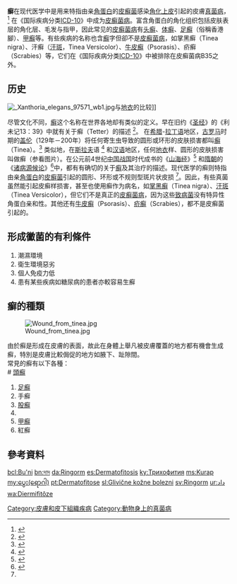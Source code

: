 {{medical}}
{{Infobox_Disease
|Name           = 癬
|Image          = Ringworm on the arm, or tinea corporis due to Trichophyton mentagrophytes PHIL 2938 lores.jpg
|Caption        = 在手臂上的癬
|DiseasesDB     = 17492
|ICD10          = {{ICD10|B|35|4|b|35}}
|ICD9           = {{ICD9|110.9}}
|ICDO           =
|OMIM           =
|MedlinePlus    =
|eMedicineSubj  = emerg
|eMedicineTopic = 592
|MeshID         = D014005
}}

'''癬'''在现代医学中是用来特指由亲[[角蛋白|角蛋白]]的[[皮癬菌|皮癬菌]]感染[[复层扁平上皮|角化上皮]]引起的皮膚[[真菌病|真菌病]]，<ref name="hainer">{{cite book| last= BARRY L. HAINER| title= Dermatophyte Infections. Am Fam Physician. 2003 Jan 1;67(1):101-109.| url= https://www.aafp.org/afp/2003/0101/p101.html| access-date= 2021-03-02| archive-date= 2021-03-26| archive-url= https://web.archive.org/web/20210326035337/https://www.aafp.org/afp/2003/0101/p101.html| dead-url= no}}</ref> 在《国际疾病分类[[ICD-10|ICD-10]]》中成为[[皮癣菌病|皮癣菌病]]。富含角蛋白的角化组织包括皮肤表层的角化层、毛发与指甲，因此常见的[[皮癣菌病|皮癣菌病]]有[[头癣|头癣]]、[[体癣|体癣]]、[[足癬|足癬]]（俗稱香港腳）、[[甲癬|甲癬]]等。有些疾病的名称也含[[癬|癬]]字但卻不是[[皮癬菌病|皮癬菌病]]，如掌黑癣（Tinea nigra）、汗癣（[[汗斑|汗斑]]，Tinea Versicolor）、[[牛皮癬|牛皮癬]]（Psorasis）、疥癣（Scrabies）等，它们在《国际疾病分类[[ICD-10|ICD-10]]》中被排除在皮癣菌病B35之外。

==历史==
[[File:_Xanthoria_elegans_97571_wb1.jpg|thumb]]与[[地衣|地衣]]的比较]]

尽管文化不同，[[癣|癣]]这个名称在世界各地却有类似的定义。早在旧约《[[圣经|圣经]]》的《利未记13：39》中就有关于癣（Tetter）的描述 <ref>{{cite book| last= biblegateway.com|title= ENCYCLOPEDIA OF THE BIBLE – TETTER|url=https://www.biblegateway.com/resources/encyclopedia-of-the-bible/Tetter}}</ref>。 在[[希腊|希腊]]-[[拉丁语|拉丁语]]地区，[[古罗马|古罗马]]时期的[[盖伦|盖伦]]（129年－200年）将任何寄生虫导致的圆形或环形的皮肤损害都叫[[癣|癣]]（Tinea）。<ref>{{cite book| last= G.P. Donald.|title= The history, clinical features, and treatment of tinea capitis due to Trichophyton tonsurans and Trichophyton violaceum. Aust J Dermatol 1959 Dec;5:90-102. doi: 10.1111/j.1440-0960.1959.tb01573.x.PMID: 13817465 DOI: 10.1111/j.14400960.1959.tb01573.x|url=https://onlinelibrary.wiley.com/doi/abs/10.1111/j.1440-0960.1959.tb01573.x}}</ref> 类似地，在[[斯拉夫|斯拉夫]]语 <ref>{{cite book|last=dobrodar.org|title=Сколько лечится лишай у детей?|url=https://dobrodar.org/skolko-lechitsya-lishaj-u-detej/|access-date=2021-03-02|archive-date=2021-01-16|archive-url=https://web.archive.org/web/20210116124326/https://dobrodar.org/skolko-lechitsya-lishaj-u-detej/|dead-url=no}}</ref> 和[[汉语|汉语]]地区，任何[[地衣|地衣]]样、圆形的皮肤损害叫做癣（参看图片）。在公元前4世纪[[中国|中国]][[战国|战国]]时代成书的《[[山海经|山海经]]》<ref>{{cite book|last= 无名氏|title=《山海经·中山经·69》其中多修辟之鱼，状如黾而白喙，其音如鸱，食之已[[白癣|白癣]]。}}</ref> 和[[隋朝|隋朝]]的《[[诸病源候论|诸病源候论]]》<ref>{{cite book|last=（隋）巢元方|title=《诸病源候论》卷之三十五·疮病诸候（凡六十五论）·十三·白癣候|url=https://ctext.org/wiki.pl?if=gb&chapter=585431&remap=gb}}</ref>中，都有有确切的关于[[癣|癣]]及其治疗的描述。现代医学的癣则特指由亲[[角蛋白|角蛋白]]的[[皮癣菌|皮癣菌]]引起的圆形、环形或不规则型斑片状皮损 <ref name="hainer" />。因此，有些真菌虽然能引起皮癣样损害，甚至也使用癣作为病名，如[[掌黑癣|掌黑癣]]（Tinea nigra）、[[汗斑|汗斑]]（Tinea Versicolor），但它们不是真正的[[皮癣菌病|皮癣菌病]]，因为这些[[致病菌|致病菌]]没有特异性角蛋白亲和性。其他还有[[牛皮癣|牛皮癣]]（Psorasis）、[[疥癣|疥癣]]（Scrabies），都不是皮癣菌引起的。

== 形成黴菌的有利條件 ==
# 潮濕環境
# 衛生環境惡劣
# 個人免疫力低
# 患有某些疾病如糖尿病的患者亦較容易生癬

== 癬的種類 ==
[[File:Wound_from_tinea.jpg|thumb]]

由於癬是形成在皮膚的表面，故此在身體上舉凡被皮膚覆蓋的地方都有機會生成癬，特別是皮膚比較侷促的地方如腋下、趾隙間。<BR>
常見的癬有以下各種：<BR>
# [[頭癬|頭癬]]
# [[足癬|足癬]]
# 手癬
# [[股癬|股癬]]
# {{link-en|體癬|Tinea corporis}}
# [[甲癬|甲癬]]
# 紅癬

== 參考資料 ==
{{reflist}}

[[Category:皮膚和皮下組織疾病|Category:皮膚和皮下組織疾病]]
[[Category:動物身上的真菌病|Category:動物身上的真菌病]]

[[bcl:Bu'ni|bcl:Bu'ni]]
[[bn:দাদ|bn:দাদ]]
[[da:Ringorm|da:Ringorm]]
[[es:Dermatofitosis|es:Dermatofitosis]]
[[ky:Трихофития|ky:Трихофития]]
[[ms:Kurap|ms:Kurap]]
[[my:ပွေး(ရောဂါ)|my:ပွေး(ရောဂါ)]]
[[pt:Dermatofitose|pt:Dermatofitose]]
[[sl:Glivične_kožne_bolezni|sl:Glivične kožne bolezni]]
[[sv:Ringorm|sv:Ringorm]]
[[ur:داد|ur:داد]]
[[wa:Diermifitôze|wa:Diermifitôze]]